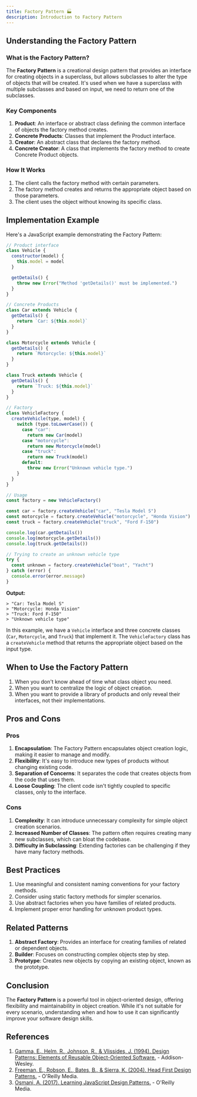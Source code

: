 ```yaml
---
title: Factory Pattern 🏭
description: Introduction to Factory Pattern
---
```


## Understanding the Factory Pattern

### What is the Factory Pattern?

The **Factory Pattern** is a creational design pattern that provides an interface for creating objects in a superclass, but allows subclasses to alter the type of objects that will be created. It's used when we have a superclass with multiple subclasses and based on input, we need to return one of the subclasses.

### Key Components

1. **Product**: An interface or abstract class defining the common interface of objects the factory method creates.
2. **Concrete Products**: Classes that implement the Product interface.
3. **Creator**: An abstract class that declares the factory method.
4. **Concrete Creator**: A class that implements the factory method to create Concrete Product objects.

### How It Works

1. The client calls the factory method with certain parameters.
2. The factory method creates and returns the appropriate object based on those parameters.
3. The client uses the object without knowing its specific class.

## Implementation Example

Here's a JavaScript example demonstrating the Factory Pattern:

```javascript
// Product interface
class Vehicle {
  constructor(model) {
    this.model = model
  }

  getDetails() {
    throw new Error("Method 'getDetails()' must be implemented.")
  }
}

// Concrete Products
class Car extends Vehicle {
  getDetails() {
    return `Car: ${this.model}`
  }
}

class Motorcycle extends Vehicle {
  getDetails() {
    return `Motorcycle: ${this.model}`
  }
}

class Truck extends Vehicle {
  getDetails() {
    return `Truck: ${this.model}`
  }
}

// Factory
class VehicleFactory {
  createVehicle(type, model) {
    switch (type.toLowerCase()) {
      case "car":
        return new Car(model)
      case "motorcycle":
        return new Motorcycle(model)
      case "truck":
        return new Truck(model)
      default:
        throw new Error("Unknown vehicle type.")
    }
  }
}

// Usage
const factory = new VehicleFactory()

const car = factory.createVehicle("car", "Tesla Model S")
const motorcycle = factory.createVehicle("motorcycle", "Honda Vision")
const truck = factory.createVehicle("truck", "Ford F-150")

console.log(car.getDetails())
console.log(motorcycle.getDetails())
console.log(truck.getDetails())

// Trying to create an unknown vehicle type
try {
  const unknown = factory.createVehicle("boat", "Yacht")
} catch (error) {
  console.error(error.message)
}
```

**Output:**

```plaintext
> "Car: Tesla Model S"
> "Motorcycle: Honda Vision"
> "Truck: Ford F-150"
> "Unknown vehicle type"
```

In this example, we have a `Vehicle` interface and three concrete classes (`Car`, `Motorcycle`, and `Truck`) that implement it. The `VehicleFactory` class has a `createVehicle` method that returns the appropriate object based on the input type.

## When to Use the Factory Pattern

1. When you don't know ahead of time what class object you need.
2. When you want to centralize the logic of object creation.
3. When you want to provide a library of products and only reveal their interfaces, not their implementations.

## Pros and Cons

### Pros

1. **Encapsulation**: The Factory Pattern encapsulates object creation logic, making it easier to manage and modify.
2. **Flexibility**: It's easy to introduce new types of products without changing existing code.
3. **Separation of Concerns**: It separates the code that creates objects from the code that uses them.
4. **Loose Coupling**: The client code isn't tightly coupled to specific classes, only to the interface.

### Cons

1. **Complexity**: It can introduce unnecessary complexity for simple object creation scenarios.
2. **Increased Number of Classes**: The pattern often requires creating many new subclasses, which can bloat the codebase.
3. **Difficulty in Subclassing**: Extending factories can be challenging if they have many factory methods.

## Best Practices

1. Use meaningful and consistent naming conventions for your factory methods.
2. Consider using static factory methods for simpler scenarios.
3. Use abstract factories when you have families of related products.
4. Implement proper error handling for unknown product types.

## Related Patterns

1. **Abstract Factory**: Provides an interface for creating families of related or dependent objects.
2. **Builder**: Focuses on constructing complex objects step by step.
3. **Prototype**: Creates new objects by copying an existing object, known as the prototype.

## Conclusion

The **Factory Pattern** is a powerful tool in object-oriented design, offering flexibility and maintainability in object creation. While it's not suitable for every scenario, understanding when and how to use it can significantly improve your software design skills.

## References

1. [Gamma, E., Helm, R., Johnson, R., & Vlissides, J. (1994). Design Patterns: Elements of Reusable Object-Oriented Software.](https://books.google.com.vn/books/about/Design_Patterns.html?id=6oHuKQe3TjQC&redir_esc=y) - Addison-Wesley.
2. [Freeman, E., Robson, E., Bates, B., & Sierra, K. (2004). Head First Design Patterns.](https://books.google.com.vn/books/about/Head_First_Design_Patterns.html?hl=vi&id=GGpXN9SMELMC&redir_esc=y) - O'Reilly Media.
3. [Osmani, A. (2017). Learning JavaScript Design Patterns.](https://books.google.com.vn/books/about/Learning_JavaScript_Design_Patterns.html?id=Akq8EAAAQBAJ&redir_esc=y) - O'Reilly Media.
